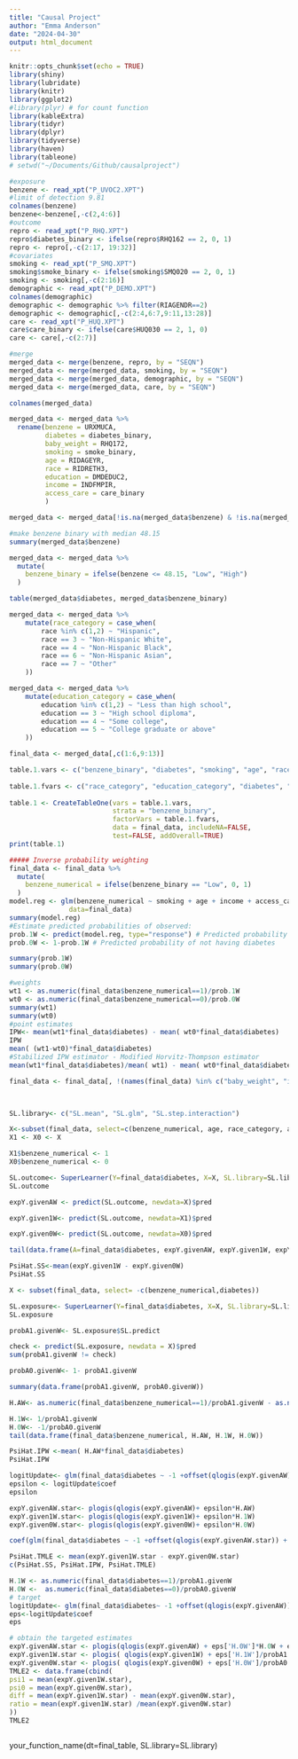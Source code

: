 ```yaml
---
title: "Causal Project"
author: "Emma Anderson"
date: "2024-04-30"
output: html_document
---
```


```r
knitr::opts_chunk$set(echo = TRUE)
library(shiny)
library(lubridate)
library(knitr)
library(ggplot2)
#library(plyr) # for count function
library(kableExtra)
library(tidyr)
library(dplyr)
library(tidyverse)
library(haven)
library(tableone)
# setwd("~/Documents/Github/causalproject")
```

```r
#exposure   
benzene <- read_xpt("P_UVOC2.XPT")
#limit of detection 9.81 
colnames(benzene)
benzene<-benzene[,-c(2,4:6)]
#outcome
repro <- read_xpt("P_RHQ.XPT")
repro$diabetes_binary <- ifelse(repro$RHQ162 == 2, 0, 1)
repro <- repro[,-c(2:17, 19:32)] 
#covariates
smoking <- read_xpt("P_SMQ.XPT")
smoking$smoke_binary <- ifelse(smoking$SMQ020 == 2, 0, 1)
smoking <- smoking[,-c(2:16)]
demographic <- read_xpt("P_DEMO.XPT")
colnames(demographic)
demographic <- demographic %>% filter(RIAGENDR==2)
demographic <- demographic[,-c(2:4,6:7,9:11,13:28)]
care <- read_xpt("P_HUQ.XPT")
care$care_binary <- ifelse(care$HUQ030 == 2, 1, 0)
care <- care[,-c(2:7)]
```

```r
#merge 
merged_data <- merge(benzene, repro, by = "SEQN")
merged_data <- merge(merged_data, smoking, by = "SEQN")
merged_data <- merge(merged_data, demographic, by = "SEQN")
merged_data <- merge(merged_data, care, by = "SEQN")

colnames(merged_data)

merged_data <- merged_data %>%
  rename(benzene = URXMUCA,
         diabetes = diabetes_binary, 
         baby_weight = RHQ172, 
         smoking = smoke_binary, 
         age = RIDAGEYR, 
         race = RIDRETH3, 
         education = DMDEDUC2, 
         income = INDFMPIR,
         access_care = care_binary
         )

merged_data <- merged_data[!is.na(merged_data$benzene) & !is.na(merged_data$diabetes), ]

#make benzene binary with median 48.15
summary(merged_data$benzene)

merged_data <- merged_data %>% 
  mutate(
    benzene_binary = ifelse(benzene <= 48.15, "Low", "High")
  )

table(merged_data$diabetes, merged_data$benzene_binary)


```

```r
merged_data <- merged_data %>% 
    mutate(race_category = case_when(
        race %in% c(1,2) ~ "Hispanic",
        race == 3 ~ "Non-Hispanic White",
        race == 4 ~ "Non-Hispanic Black",
        race == 6 ~ "Non-Hispanic Asian",
        race == 7 ~ "Other"
    ))

merged_data <- merged_data %>% 
    mutate(education_category = case_when(
        education %in% c(1,2) ~ "Less than high school",
        education == 3 ~ "High school diploma",
        education == 4 ~ "Some college",
        education == 5 ~ "College graduate or above"
    ))
```

```r
final_data <- merged_data[,c(1:6,9:13)]
```

```r
table.1.vars <- c("benzene_binary", "diabetes", "smoking", "age", "race_category", "education_category", "income", "access_care")
    
table.1.fvars <- c("race_category", "education_category", "diabetes", "smoking", "access_care")
    
table.1 <- CreateTableOne(vars = table.1.vars, 
                          strata = "benzene_binary",
                          factorVars = table.1.fvars,
                          data = final_data, includeNA=FALSE,
                          test=FALSE, addOverall=TRUE)
print(table.1)
```

```r
##### Inverse probability weighting
final_data <- final_data %>% 
  mutate(
    benzene_numerical = ifelse(benzene_binary == "Low", 0, 1)
  )
model.reg <- glm(benzene_numerical ~ smoking + age + income + access_care + race_category, family=binomial, 
               data=final_data) 
summary(model.reg)
#Estimate predicted probabilities of observed:
prob.1W <- predict(model.reg, type="response") # Predicted probability of observed
prob.0W <- 1-prob.1W # Predicted probability of not having diabetes 

summary(prob.1W)
summary(prob.0W)

#weights
wt1 <- as.numeric(final_data$benzene_numerical==1)/prob.1W
wt0 <- as.numeric(final_data$benzene_numerical==0)/prob.0W
summary(wt1)
summary(wt0)
#point estimates 
IPW<- mean(wt1*final_data$diabetes) - mean( wt0*final_data$diabetes)
IPW
mean( (wt1-wt0)*final_data$diabetes)
#Stabilized IPW estimator - Modified Horvitz-Thompson estimator
mean(wt1*final_data$diabetes)/mean( wt1) - mean( wt0*final_data$diabetes)/mean( wt0)
```

```r
final_data <- final_data[, !(names(final_data) %in% c("baby_weight", "income"))]

                          
```

```r
SL.library<- c("SL.mean", "SL.glm", "SL.step.interaction")
```

```r
X<-subset(final_data, select=c(benzene_numerical, age, race_category, access_care ))
X1 <- X0 <- X

```

```r
X1$benzene_numerical <- 1
X0$benzene_numerical <- 0
```

```r
SL.outcome<- SuperLearner(Y=final_data$diabetes, X=X, SL.library=SL.library, family="binomial")
SL.outcome
```

```r
expY.givenAW <- predict(SL.outcome, newdata=X)$pred
```

```r
expY.given1W<- predict(SL.outcome, newdata=X1)$pred
```

```r
expY.given0W<- predict(SL.outcome, newdata=X0)$pred
```

```r
tail(data.frame(A=final_data$diabetes, expY.givenAW, expY.given1W, expY.given0W))

```

```r
PsiHat.SS<-mean(expY.given1W - expY.given0W)
PsiHat.SS
```

```r
X <- subset(final_data, select= -c(benzene_numerical,diabetes))
```

```r
SL.exposure<- SuperLearner(Y=final_data$diabetes, X=X, SL.library=SL.library, family="binomial")
SL.exposure
```

```r
probA1.givenW<- SL.exposure$SL.predict
```

```r
check <- predict(SL.exposure, newdata = X)$pred
sum(probA1.givenW != check)
```

```r
probA0.givenW<- 1- probA1.givenW
```

```r
summary(data.frame(probA1.givenW, probA0.givenW))
```

```r
H.AW<- as.numeric(final_data$benzene_numerical==1)/probA1.givenW - as.numeric(final_data$benzene_numerical==0)/probA0.givenW
```

```r
H.1W<- 1/probA1.givenW
H.0W<- -1/probA0.givenW
tail(data.frame(final_data$benzene_numerical, H.AW, H.1W, H.0W))
```

```r
PsiHat.IPW <-mean( H.AW*final_data$diabetes)
PsiHat.IPW
```

```r
logitUpdate<- glm(final_data$diabetes ~ -1 +offset(qlogis(expY.givenAW)) + H.AW, family='binomial')
epsilon <- logitUpdate$coef
epsilon
```

```r
expY.givenAW.star<- plogis(qlogis(expY.givenAW)+ epsilon*H.AW)
expY.given1W.star<- plogis(qlogis(expY.given1W)+ epsilon*H.1W)
expY.given0W.star<- plogis(qlogis(expY.given0W)+ epsilon*H.0W)
```

```r
coef(glm(final_data$diabetes ~ -1 +offset(qlogis(expY.givenAW.star)) + H.AW, family="binomial"))
```

```r
PsiHat.TMLE <- mean(expY.given1W.star - expY.given0W.star)
c(PsiHat.SS, PsiHat.IPW, PsiHat.TMLE)
```

```r
H.1W <- as.numeric(final_data$diabetes==1)/probA1.givenW
H.0W <-  as.numeric(final_data$diabetes==0)/probA0.givenW
# target
logitUpdate<- glm(final_data$diabetes~ -1 +offset(qlogis(expY.givenAW)) + H.0W + H.1W, family="binomial")
eps<-logitUpdate$coef
eps

```

```r
# obtain the targeted estimates
expY.givenAW.star <- plogis(qlogis(expY.givenAW) + eps['H.0W']*H.0W + eps['H.1W']*H.1W)
expY.given1W.star <- plogis( qlogis(expY.given1W) + eps['H.1W']/probA1.givenW )
expY.given0W.star <- plogis( qlogis(expY.given0W) + eps['H.0W']/probA0.givenW )
TMLE2 <- data.frame(cbind(
psi1 = mean(expY.given1W.star),
psi0 = mean(expY.given0W.star),
diff = mean(expY.given1W.star) - mean(expY.given0W.star),
ratio = mean(expY.given1W.star) /mean(expY.given0W.star)
))
TMLE2

```

```         
```

your_function_name(dt=final_table, SL.library=SL.library)
